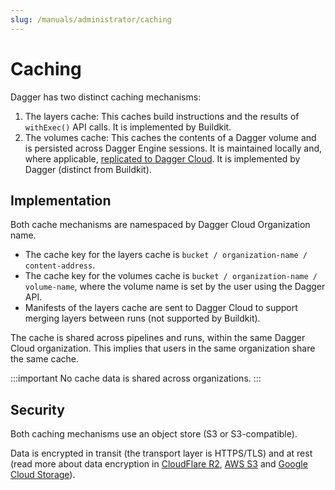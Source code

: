 ```yaml
---
slug: /manuals/administrator/caching
---
```


# Caching


Dagger has two distinct caching mechanisms:

1. The layers cache: This caches build instructions and the results of `withExec()` API calls. It is implemented by Buildkit.
2. The volumes cache: This caches the contents of a Dagger volume and is persisted across Dagger Engine sessions. It is maintained locally and, where applicable, [replicated to Dagger Cloud](../../user/visualization/cloud-get-started.mdx#step-4-use-cache-volumes-with-the-experimental-dagger-cloud-cache). It is implemented by Dagger (distinct from Buildkit).

## Implementation

Both cache mechanisms are namespaced by Dagger Cloud Organization name.
- The cache key for the layers cache is `bucket / organization-name / content-address`.
- The cache key for the volumes cache is `bucket / organization-name / volume-name`, where the volume name is set by the user using the Dagger API.
- Manifests of the layers cache are sent to Dagger Cloud to support merging layers between runs (not supported by Buildkit).

The cache is shared across pipelines and runs, within the same Dagger Cloud organization. This implies that users in the same organization share the same cache.

:::important
No cache data is shared across organizations.
:::

## Security

Both caching mechanisms use an object store (S3 or S3-compatible).

Data is encrypted in transit (the transport layer is HTTPS/TLS) and at rest (read more about data encryption in [CloudFlare R2](https://developers.cloudflare.com/r2/reference/data-security/), [AWS S3](https://docs.aws.amazon.com/AmazonS3/latest/userguide/access-bucket-intro.html) and [Google Cloud Storage](https://cloud.google.com/docs/security/encryption/default-encryption)).
